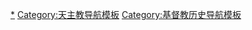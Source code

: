 [[Category:天主教历史|*]]
[[Category:天主教导航模板|Category:天主教导航模板]]
[[Category:基督教历史导航模板|Category:基督教历史导航模板]]